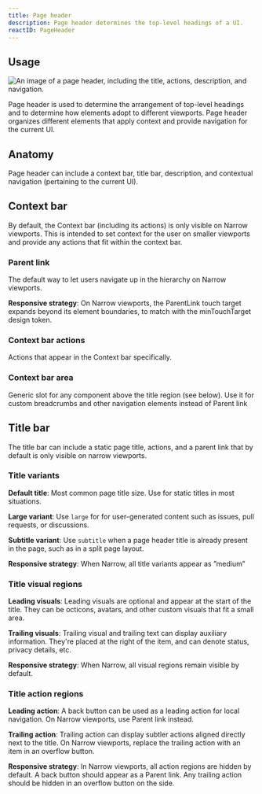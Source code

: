 ```yaml
---
title: Page header
description: Page header determines the top-level headings of a UI.
reactID: PageHeader
---
```



## Usage

![An image of a page header, including the title, actions, description, and navigation.](https://user-images.githubusercontent.com/586552/221928443-68004162-fe02-42d2-9ce2-7691be34c75d.png)


Page header is used to determine the arrangement of top-level headings and to determine how elements adopt to different viewports. Page header organizes different elements that apply context and provide navigation for the current UI. 

## Anatomy 

Page header can include a context bar, title bar, description, and contextual navigation (pertaining to the current UI). 

## Context bar

By default, the Context bar (including its actions) is only visible on Narrow viewports. This is intended to set context for the user on smaller viewports and provide any actions that fit within the context bar.

### Parent link

The default way to let users navigate up in the hierarchy on Narrow viewports.

**Responsive strategy**: On Narrow viewports, the ParentLink touch target expands beyond its element boundaries, to match with the minTouchTarget design token.

### Context bar actions

Actions that appear in the Context bar specifically.

### Context bar area

Generic slot for any component above the title region (see below). Use it for custom breadcrumbs and other navigation elements instead of Parent link

## Title bar

The title bar can include a static page title, actions, and a parent link that by default is only visible on narrow viewports.

### Title variants

**Default title**: Most common page title size. Use for static titles in most situations.

**Large variant**: Use `large` for for user-generated content such as issues, pull requests, or discussions.

**Subtitle variant**: Use `subtitle` when a page header title is already present in the page, such as in a split page layout.

**Responsive strategy**: When Narrow, all title variants appear as ”medium”

### Title visual regions

**Leading visuals**: Leading visuals are optional and appear at the start of the title. They can be octicons, avatars, and other custom visuals that fit a small area.

**Trailing visuals**: Trailing visual and trailing text can display auxiliary information. They're placed at the right of the item, and can denote status, privacy details, etc.

**Responsive strategy**: When Narrow, all visual regions remain visible by default.

### Title action regions

**Leading action**: A back button can be used as a leading action for local navigation. On Narrow viewports, use Parent link instead.

**Trailing action**:  Trailing action can display subtler actions aligned directly next to the title. On Narrow viewports, replace the trailing action with an item in an overflow button.

**Responsive strategy**: In Narrow viewports, all action regions are hidden by default. A back button should appear as a Parent link. Any trailing action should be hidden in an overflow button on the side. 
